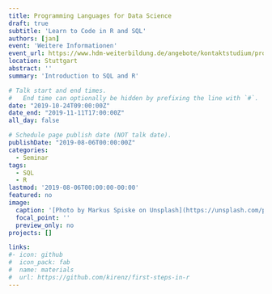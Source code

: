 ```yaml
---
title: Programming Languages for Data Science
draft: true
subtitle: 'Learn to Code in R and SQL'
authors: [jan]
event: 'Weitere Informationen'
event_url: https://www.hdm-weiterbildung.de/angebote/kontaktstudium/programming-languages-for-ds
location: Stuttgart
abstract: ''
summary: 'Introduction to SQL and R'

# Talk start and end times.
#   End time can optionally be hidden by prefixing the line with `#`.
date: "2019-10-24T09:00:00Z"
date_end: "2019-11-11T17:00:00Z"
all_day: false

# Schedule page publish date (NOT talk date).
publishDate: "2019-08-06T00:00:00Z"
categories:
  - Seminar
tags:
  - SQL
  - R
lastmod: '2019-08-06T00:00:00-00:00'
featured: no
image:
  caption: '[Photo by Markus Spiske on Unsplash](https://unsplash.com/photos/8OyKWQgBsKQ)'
  focal_point: ''
  preview_only: no
projects: []

links:
#- icon: github
#  icon_pack: fab
#  name: materials
#  url: https://github.com/kirenz/first-steps-in-r
---
```

